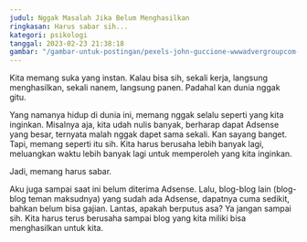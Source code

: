 ```yaml
---
judul: Nggak Masalah Jika Belum Menghasilkan
ringkasan: Harus sabar sih...
kategori: psikologi
tanggal: 2023-02-23 21:38:18
gambar: "/gambar-untuk-postingan/pexels-john-guccione-wwwadvergroupcom-3483098.jpg"
---
```


Kita memang suka yang instan. Kalau bisa sih, sekali kerja, langsung menghasilkan, sekali nanem, langsung panen. Padahal kan dunia nggak gitu.

Yang namanya hidup di dunia ini, memang nggak selalu seperti yang kita inginkan. Misalnya aja, kita udah nulis banyak, berharap dapat Adsense yang besar, ternyata malah nggak dapet sama sekali. Kan sayang banget. Tapi, memang seperti itu sih. Kita harus berusaha lebih banyak lagi, meluangkan waktu lebih banyak lagi untuk memperoleh yang kita inginkan.

Jadi, memang harus sabar.

Aku juga sampai saat ini belum diterima Adsense. Lalu, blog-blog lain (blog-blog teman maksudnya) yang sudah ada Adsense, dapatnya cuma sedikit, bahkan belum bisa gajian. Lantas, apakah berputus asa? Ya jangan sampai sih. Kita harus terus berusaha sampai blog yang kita miliki bisa menghasilkan untuk kita.
